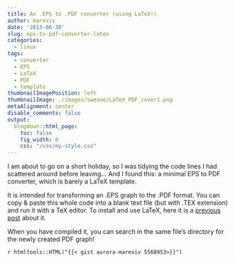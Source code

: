 ```yaml
---
title: An .EPS to .PDF converter (using LaTeX!)
author: mareviv
date: '2013-06-30'
slug: eps-to-pdf-converter-latex
categories:
  - linux
tags:
  - converter
  - EPS
  - LaTeX
  - PDF
  - template
thumbnailImagePosition: left
thumbnailImage: ./images/sweave/LaTeX_PDF_cover1.png
metaAlignment: center
disable_comments: false
output:
  blogdown::html_page:
    toc: false
    fig_width: 8
    css: "/css/my-style.css"
---
```


I am about to go on a short holiday, so I was tidying the code lines I had scattered around before leaving... And I found this: a minimal EPS to PDF converter, which is barely a LaTeX template.

It is intended for transforming an .EPS graph to the .PDF format. You can copy & paste this whole code into a blank text file (but with .TEX extension) and run it with a TeX editor. To install and use LaTeX, here it is a [previous post](https://aurora-mareviv.github.io/talesofr/2013/05/learning-latex-from-scratch/){target="_blank"} about it.

When you have compiled it, you can search in the same file's directory for the newly created PDF graph!  

`r htmltools::HTML("{{< gist aurora-mareviv 5568953>}}")`